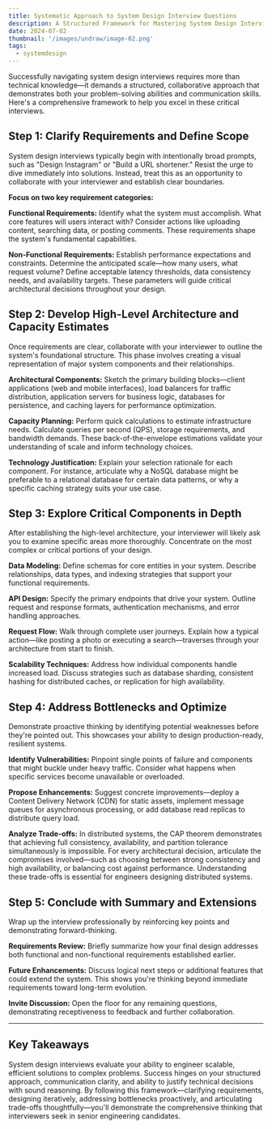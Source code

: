 ```yaml
---
title: Systematic Approach to System Design Interview Questions
description: A Structured Framework for Mastering System Design Interviews.
date: 2024-07-02
thumbnail: '/images/undraw/image-02.png'
tags:
  - systemdesign
---
```


<Callout>
Successfully navigating system design interviews requires more than technical knowledge—it demands a structured, collaborative approach that demonstrates both your problem-solving abilities and communication skills. Here's a comprehensive framework to help you excel in these critical interviews.
</Callout>

## Step 1: Clarify Requirements and Define Scope

System design interviews typically begin with intentionally broad prompts, such as "Design Instagram" or "Build a URL shortener." Resist the urge to dive immediately into solutions. Instead, treat this as an opportunity to collaborate with your interviewer and establish clear boundaries.

**Focus on two key requirement categories:**

**Functional Requirements:** Identify what the system must accomplish. What core features will users interact with? Consider actions like uploading content, searching data, or posting comments. These requirements shape the system's fundamental capabilities.

**Non-Functional Requirements:** Establish performance expectations and constraints. Determine the anticipated scale—how many users, what request volume? Define acceptable latency thresholds, data consistency needs, and availability targets. These parameters will guide critical architectural decisions throughout your design.

## Step 2: Develop High-Level Architecture and Capacity Estimates

Once requirements are clear, collaborate with your interviewer to outline the system's foundational structure. This phase involves creating a visual representation of major system components and their relationships.

**Architectural Components:** Sketch the primary building blocks—client applications (web and mobile interfaces), load balancers for traffic distribution, application servers for business logic, databases for persistence, and caching layers for performance optimization.

**Capacity Planning:** Perform quick calculations to estimate infrastructure needs. Calculate queries per second (QPS), storage requirements, and bandwidth demands. These back-of-the-envelope estimations validate your understanding of scale and inform technology choices.

**Technology Justification:** Explain your selection rationale for each component. For instance, articulate why a NoSQL database might be preferable to a relational database for certain data patterns, or why a specific caching strategy suits your use case.

## Step 3: Explore Critical Components in Depth

After establishing the high-level architecture, your interviewer will likely ask you to examine specific areas more thoroughly. Concentrate on the most complex or critical portions of your design.

**Data Modeling:** Define schemas for core entities in your system. Describe relationships, data types, and indexing strategies that support your functional requirements.

**API Design:** Specify the primary endpoints that drive your system. Outline request and response formats, authentication mechanisms, and error handling approaches.

**Request Flow:** Walk through complete user journeys. Explain how a typical action—like posting a photo or executing a search—traverses through your architecture from start to finish.

**Scalability Techniques:** Address how individual components handle increased load. Discuss strategies such as database sharding, consistent hashing for distributed caches, or replication for high availability.

## Step 4: Address Bottlenecks and Optimize

Demonstrate proactive thinking by identifying potential weaknesses before they're pointed out. This showcases your ability to design production-ready, resilient systems.

**Identify Vulnerabilities:** Pinpoint single points of failure and components that might buckle under heavy traffic. Consider what happens when specific services become unavailable or overloaded.

**Propose Enhancements:** Suggest concrete improvements—deploy a Content Delivery Network (CDN) for static assets, implement message queues for asynchronous processing, or add database read replicas to distribute query load.

**Analyze Trade-offs:** In distributed systems, the CAP theorem demonstrates that achieving full consistency, availability, and partition tolerance simultaneously is impossible. For every architectural decision, articulate the compromises involved—such as choosing between strong consistency and high availability, or balancing cost against performance. Understanding these trade-offs is essential for engineers designing distributed systems.

## Step 5: Conclude with Summary and Extensions

Wrap up the interview professionally by reinforcing key points and demonstrating forward-thinking.

**Requirements Review:** Briefly summarize how your final design addresses both functional and non-functional requirements established earlier.

**Future Enhancements:** Discuss logical next steps or additional features that could extend the system. This shows you're thinking beyond immediate requirements toward long-term evolution.

**Invite Discussion:** Open the floor for any remaining questions, demonstrating receptiveness to feedback and further collaboration.

---

## Key Takeaways

System design interviews evaluate your ability to engineer scalable, efficient solutions to complex problems. Success hinges on your structured approach, communication clarity, and ability to justify technical decisions with sound reasoning. By following this framework—clarifying requirements, designing iteratively, addressing bottlenecks proactively, and articulating trade-offs thoughtfully—you'll demonstrate the comprehensive thinking that interviewers seek in senior engineering candidates.
